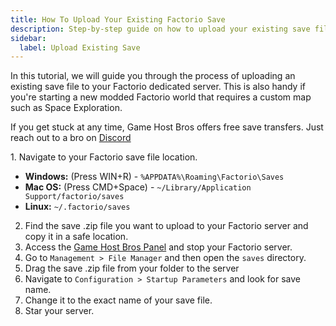 ```yaml
---
title: How To Upload Your Existing Factorio Save
description: Step-by-step guide on how to upload your existing save file to your Factorio server.
sidebar:
  label: Upload Existing Save
---
```


In this tutorial, we will guide you through the process of uploading an existing save file to your Factorio dedicated server. This is also handy if you're starting a new modded Factorio world that requires a custom map such as Space Exploration.

If you get stuck at any time, Game Host Bros offers free save transfers. Just reach out to a bro on [Discord](https://discord.gg/FN4XgbAwzr)

<Steps>
1. Navigate to your Factorio save file location.

   - **Windows:** (Press WIN+R) - `%APPDATA%\Roaming\Factorio\Saves`
   - **Mac OS:** (Press CMD+Space) - `~/Library/Application Support/factorio/saves`
   - **Linux:** `~/.factorio/saves`

2. Find the save .zip file you want to upload to your Factorio server and copy it in a safe location.
3. Access the [Game Host Bros Panel](https://panel.gamehostbros.com/) and stop your Factorio server.
4. Go to `Management > File Manager` and then open the `saves` directory.
5. Drag the save .zip file from your folder to the server
6. Navigate to `Configuration > Startup Parameters` and look for save name.
7. Change it to the exact name of your save file.
8. Star your server.
</Steps>
